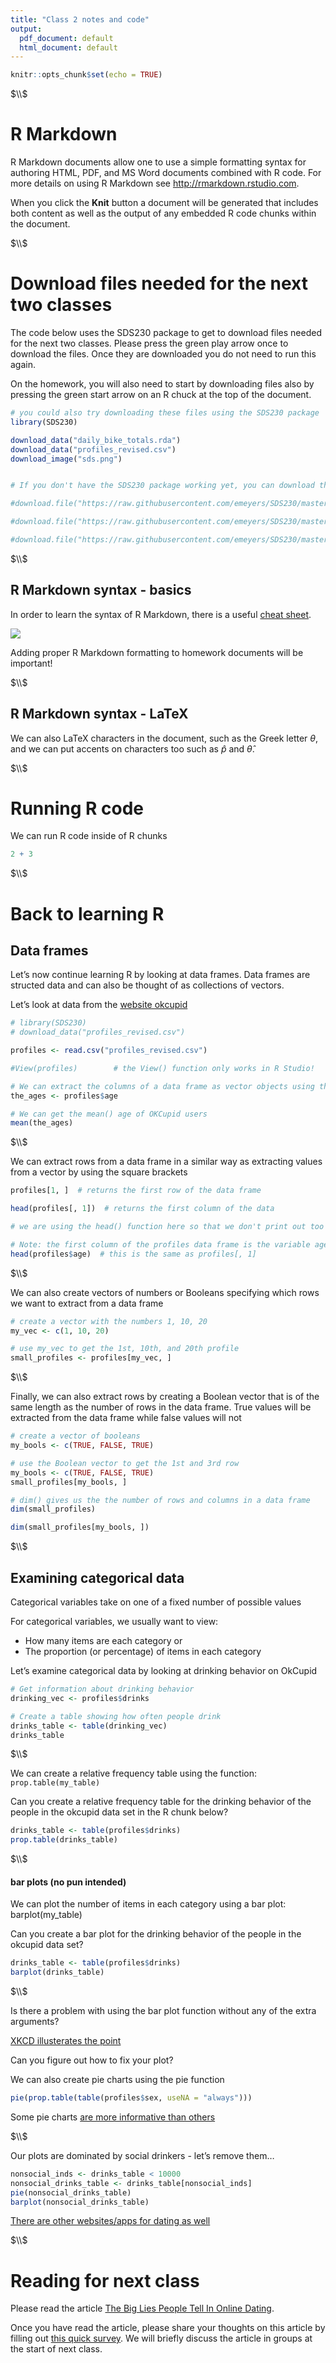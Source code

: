 ```yaml
---
title: "Class 2 notes and code"
output:
  pdf_document: default
  html_document: default
---
```


```r
knitr::opts_chunk$set(echo = TRUE)
```




$\\$




# R Markdown

R Markdown documents allow one to use a simple formatting syntax for authoring HTML, PDF, and MS Word documents combined with R code. For more details on using R Markdown see <http://rmarkdown.rstudio.com>.

When you click the **Knit** button a document will be generated that includes both content as well as the output of any embedded R code chunks within the document. 





$\\$






# Download files needed for the next two classes

The code below uses the SDS230 package to get to download files needed for the next two classes. Please press the green play arrow once to download the files. Once they are downloaded you do not need to run this again. 

On the homework, you will also need to start by downloading files also by pressing the green start arrow on an R chuck at the top of the document. 


```r

# you could also try downloading these files using the SDS230 package
library(SDS230)

download_data("daily_bike_totals.rda")
download_data("profiles_revised.csv")
download_image("sds.png")


# If you don't have the SDS230 package working yet, you can download the files using the following commands

#download.file("https://raw.githubusercontent.com/emeyers/SDS230/master/ClassMaterial/images/sds.png", "sds.png", mode = "wb")

#download.file("https://raw.githubusercontent.com/emeyers/SDS230/master/ClassMaterial/data/daily_bike_totals.rda", "daily_bike_totals.rda", mode = "wb")

#download.file("https://raw.githubusercontent.com/emeyers/SDS230/master/ClassMaterial/data/profiles_revised.csv", "profiles_revised.csv", mode = "wb")

```








$\\$





## R Markdown syntax - basics

In order to learn the syntax of R Markdown, there is a useful [cheat sheet](https://www.rstudio.com/wp-content/uploads/2015/02/rmarkdown-cheatsheet.pdf).

![](sds.png)


Adding proper R Markdown formatting to homework documents will be important!



$\\$





## R Markdown syntax - LaTeX

We can also LaTeX characters in the document, such as the Greek letter $\theta$, and we can put accents on characters too such as $\hat{p}$ and $\hat{\theta}$.




$\\$




# Running R code

We can run R code inside of R chunks

```r

2 + 3

```





$\\$




# Back to learning R


## Data frames

Let's now continue learning R by looking at data frames. Data frames are structed data and can also be thought of as collections of vectors.

Let's look at data from the [website okcupid](https://www.okcupid.com)


```r

# library(SDS230)
# download_data("profiles_revised.csv")

profiles <- read.csv("profiles_revised.csv")

#View(profiles)        # the View() function only works in R Studio!

# We can extract the columns of a data frame as vector objects using the $ symbol
the_ages <- profiles$age

# We can get the mean() age of OKCupid users
mean(the_ages)

```




$\\$






We can extract rows from a data frame in a similar way as extracting values from a vector by using the square brackets

```r

profiles[1, ]  # returns the first row of the data frame

head(profiles[, 1])  # returns the first column of the data 

# we are using the head() function here so that we don't print out too much stuff!

# Note: the first column of the profiles data frame is the variable age, so we can also get the first column using:
head(profiles$age)  # this is the same as profiles[, 1]  


```





$\\$





We can also create vectors of numbers or Booleans specifying which rows we want to extract from a data frame

```r


# create a vector with the numbers 1, 10, 20
my_vec <- c(1, 10, 20)

# use my_vec to get the 1st, 10th, and 20th profile
small_profiles <- profiles[my_vec, ]


```






$\\$






Finally, we can also extract rows by creating a Boolean vector that is of the same length as the number of rows in the data frame. True values will be extracted from the data frame while false values will not

```r

# create a vector of booleans
my_bools <- c(TRUE, FALSE, TRUE)

# use the Boolean vector to get the 1st and 3rd row 
my_bools <- c(TRUE, FALSE, TRUE)
small_profiles[my_bools, ]

# dim() gives us the the number of rows and columns in a data frame
dim(small_profiles)

dim(small_profiles[my_bools, ])

```






$\\$






## Examining categorical data

Categorical variables take on one of a fixed number of possible values 

For categorical variables, we usually want to view:

 * How many items are each category    or
 * The proportion (or percentage) of items in each category

Let's examine categorical data by looking at drinking behavior on OkCupid


```r

# Get information about drinking behavior
drinking_vec <- profiles$drinks

# Create a table showing how often people drink
drinks_table <- table(drinking_vec)
drinks_table

```





$\\$





We can create a relative frequency table using the function: `prop.table(my_table)` 

Can you create a relative frequency table for the drinking behavior of the people in the okcupid data set in the R chunk below? 


```r

drinks_table <- table(profiles$drinks)
prop.table(drinks_table)

```





$\\$






#### bar plots (no pun intended)

We can plot the number of items in each category using a bar plot: barplot(my_table) 

Can you create a bar plot for the drinking behavior of the people in the okcupid data set? 

```r

drinks_table <- table(profiles$drinks)
barplot(drinks_table)

```





$\\$





Is there a problem with using the bar plot function without any of the extra arguments? 

[XKCD illusterates the point](https://xkcd.com/833/)

Can you figure out how to fix your plot? 

We can also create pie charts using the pie function

```r

pie(prop.table(table(profiles$sex, useNA = "always")))

```



Some pie charts [are more informative than others](http://robslink.com/SAS/democd91/pyramid_pie.htm)






$\\$






Our plots are dominated by social drinkers - let's remove them...

```r

nonsocial_inds <- drinks_table < 10000
nonsocial_drinks_table <- drinks_table[nonsocial_inds]
pie(nonsocial_drinks_table)
barplot(nonsocial_drinks_table)


```

[There are other websites/apps for dating as well](https://i.kym-cdn.com/photos/images/original/001/293/992/d80.jpg)







$\\$






# Reading for next class


Please read the article [The Big Lies People Tell In Online Dating](https://theblog.okcupid.com/the-big-lies-people-tell-in-online-dating-a9e3990d6ae2). 


Once you have read the article, please share your thoughts on this article by filling out [this quick survey](https://yale.instructure.com/courses/68751/quizzes/46444). We will briefly discuss the article in groups at the start of next class.






